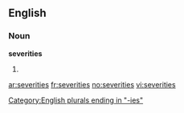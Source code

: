==English==

===Noun===
'''severities'''

# {{plural of|[[severity]]}}

[[Category:English plurals ending in "-ies"]]

[[ar:severities]]
[[fr:severities]]
[[no:severities]]
[[vi:severities]]